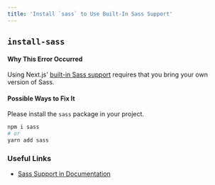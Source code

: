 ```yaml
---
title: 'Install `sass` to Use Built-In Sass Support'
---
```


## `install-sass`

#### Why This Error Occurred

Using Next.js' [built-in Sass support](/docs/pages/building-your-application/styling/sass-support) requires that you bring your own version of Sass.

#### Possible Ways to Fix It

Please install the `sass` package in your project.

```bash filename="Terminal"
npm i sass
# or
yarn add sass
```

### Useful Links

- [Sass Support in Documentation](/docs/pages/building-your-application/styling/sass-support)
